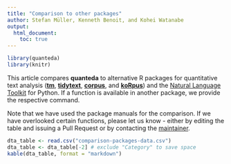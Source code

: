 ```yaml
---
title: "Comparison to other packages"
author: Stefan Müller, Kenneth Benoit, and Kohei Watanabe
output: 
  html_document:
    toc: true
---
```


```r
library(quanteda)
library(knitr)
```
This article compares **quanteda** to alternative R packages for quantitative text analysis ([**tm**](https://cran.r-project.org/web/packages/tm/index.html), [**tidytext**](https://cran.r-project.org/web/packages/tidytext/index.html), [**corpus**](https://cran.r-project.org/web/packages/corpus/index.html), and [**koRpus**](https://cran.r-project.org/web/packages/koRpus/)) and the [Natural Language Toolkit](http://www.nltk.org/index.html) for Python. If a function is available in another package, we provide the respective command. 

Note that we have used the package manuals for the comparison. If we have overlooked certain functions, please let us know - either by editing the table and issuing a Pull Request or by contacting the [maintainer](K.R.Benoit@lse.ac.uk).

```r
dta_table <- read.csv("comparison-packages-data.csv")
dta_table <- dta_table[-2] # exclude "Category" to save space
kable(dta_table, format = "markdown")
```


